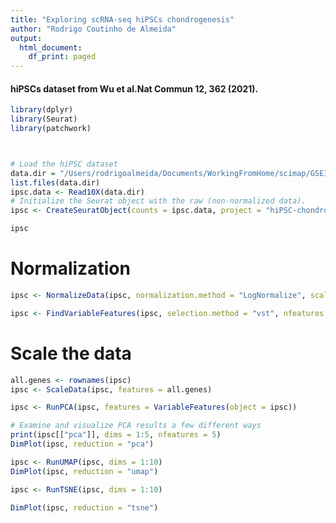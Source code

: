 ```yaml
---
title: "Exploring scRNA-seq hiPSCs chondrogenesis"
author: "Rodrigo Coutinho de Almeida"
output:
  html_document:
    df_print: paged
---
```


#### hiPSCs dataset from Wu et al.Nat Commun 12, 362 (2021). 

```r
library(dplyr)
library(Seurat)
library(patchwork)



# Load the hiPSC dataset
data.dir = "/Users/rodrigoalmeida/Documents/WorkingFromHome/scimap/GSE160787_RAW/hiPSC"
list.files(data.dir)
ipsc.data <- Read10X(data.dir)
# Initialize the Seurat object with the raw (non-normalized data).
ipsc <- CreateSeuratObject(counts = ipsc.data, project = "hiPSC-chondro")

ipsc
```

# Normalization
```r
ipsc <- NormalizeData(ipsc, normalization.method = "LogNormalize", scale.factor = 10000)

ipsc <- FindVariableFeatures(ipsc, selection.method = "vst", nfeatures = 5000)

```

# Scale the data

```r

all.genes <- rownames(ipsc)
ipsc <- ScaleData(ipsc, features = all.genes)

ipsc <- RunPCA(ipsc, features = VariableFeatures(object = ipsc))

# Examine and visualize PCA results a few different ways
print(ipsc[["pca"]], dims = 1:5, nfeatures = 5)
DimPlot(ipsc, reduction = "pca")

ipsc <- RunUMAP(ipsc, dims = 1:10)
DimPlot(ipsc, reduction = "umap")

ipsc <- RunTSNE(ipsc, dims = 1:10)

DimPlot(ipsc, reduction = "tsne")

```
